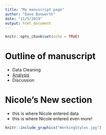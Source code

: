 ```yaml
---
title: "My manuscript page"
author: "Dave Bosworth"
date: "11/5/2019"
output: html_document
---
```


```r
knitr::opts_chunk$set(echo = TRUE)
```

# Outline of manuscript

- Data Cleaning
- [Analysis](MeHg_Net_Loads.html)
- Discussion

# Nicole's New section

- this is where Nicole entered data
- this is where Nicole entered even more!

```r
knitr::include_graphics("WorkingStyles.jpg")
```

